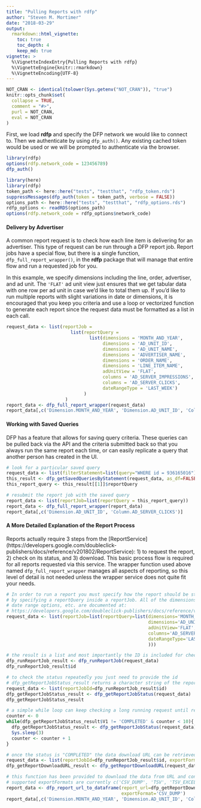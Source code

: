 ```yaml
---
title: "Pulling Reports with rdfp"
author: "Steven M. Mortimer"
date: "2018-03-29"
output:
  rmarkdown::html_vignette:
    toc: true
    toc_depth: 4
    keep_md: true
vignette: >
  %\VignetteIndexEntry{Pulling Reports with rdfp}
  %\VignetteEngine{knitr::rmarkdown}
  %\VignetteEncoding{UTF-8}
---
```


```r
NOT_CRAN <- identical(tolower(Sys.getenv("NOT_CRAN")), "true")
knitr::opts_chunk$set(
  collapse = TRUE,
  comment = "#>",
  purl = NOT_CRAN,
  eval = NOT_CRAN
)
```

First, we load **rdfp** and specify the DFP network we would like to connect to. 
Then we authenticate by using `dfp_auth()`. Any existing cached token would be used 
or we will be prompted to authenticate via the browser.

```r
library(rdfp)
options(rdfp.network_code = 123456789)
dfp_auth()
```

```r
library(here)
library(rdfp)
token_path <- here::here("tests", "testthat", "rdfp_token.rds")
suppressMessages(dfp_auth(token = token_path, verbose = FALSE))
options_path <- here::here("tests", "testthat", "rdfp_options.rds")
rdfp_options <- readRDS(options_path)
options(rdfp.network_code = rdfp_options$network_code)
```

#### Delivery by Advertiser

A common report request is to check how each line item is delivering for an advertiser. 
This type of request can be run through a DFP report job. Report jobs have a 
special flow, but there is a single function, `dfp_full_report_wrapper()`, in 
the **rdfp** package that will manage that entire flow and run a requested job for you. 

In this example, we specify dimensions including the line, order, advertiser, 
and ad unit. The `'FLAT'` ad unit view just ensures that we get tabular data 
with one row per ad unit in case we'd like to total them up. If you'd like to 
run multiple reports with slight variations in date or dimensions, it is encouraged 
that you keep you criteria and use a loop or vectorized function to generate 
each report since the request data must be formatted as a list in each call.

```r
request_data <- list(reportJob =
                        list(reportQuery =
                               list(dimensions = 'MONTH_AND_YEAR',
                                    dimensions = 'AD_UNIT_ID',
                                    dimensions = 'AD_UNIT_NAME',
                                    dimensions = 'ADVERTISER_NAME',
                                    dimensions = 'ORDER_NAME',
                                    dimensions = 'LINE_ITEM_NAME',
                                    adUnitView = 'FLAT',
                                    columns = 'AD_SERVER_IMPRESSIONS', 
                                    columns = 'AD_SERVER_CLICKS',
                                    dateRangeType = 'LAST_WEEK')
                             )
                      )
report_data <- dfp_full_report_wrapper(request_data)
report_data[,c('Dimension.MONTH_AND_YEAR', 'Dimension.AD_UNIT_ID', 'Column.AD_SERVER_CLICKS')]
```

#### Working with Saved Queries

DFP has a feature that allows for saving query criteria. These queries can be 
pulled back via the API and the criteria submitted back so that you always 
run the same report each time, or can easily replicate a query that another person 
has created in the UI.

```r
# look for a particular saved query
request_data <- list(filterStatement=list(query="WHERE id = 936165016"))
this_result <- dfp_getSavedQueriesByStatement(request_data, as_df=FALSE)
this_report_query <- this_result[[1]]$reportQuery

# resubmit the report job with the saved query
report_data <- list(reportJob=list(reportQuery = this_report_query))
report_data <- dfp_full_report_wrapper(report_data)
report_data[,c('Dimension.AD_UNIT_ID', 'Column.AD_SERVER_CLICKS')]
```

#### A More Detailed Explanation of the Report Process

Reports actually require 3 steps from the [ReportService] (https://developers.google.com/doubleclick-publishers/docs/reference/v201802/ReportService): 
1) to request the report, 2) check on its status, and 3) download. This basic process flow 
is required for all reports requested via this service. The wrapper function used above
named `dfp_full_report_wrapper` manages all aspects of reporting, so this level of
detail is not needed unless the wrapper service does not quite fit your needs.

```r
# In order to run a report you must specify how the report should be structured 
# by specifying a reportQuery inside a reportJob. All of the dimensions, columns, 
# date range options, etc. are documented at:
# https://developers.google.com/doubleclick-publishers/docs/reference/v201802/ReportService.ReportQuery
request_data <- list(reportJob=list(reportQuery=list(dimensions='MONTH_AND_YEAR', 
                                                     dimensions='AD_UNIT_ID',
                                                     adUnitView='FLAT',
                                                     columns='AD_SERVER_CLICKS', 
                                                     dateRangeType='LAST_WEEK'
                                                     )))

# the result is a list and most importantly the ID is included for checking its status
dfp_runReportJob_result <- dfp_runReportJob(request_data)
dfp_runReportJob_result$id

# to check the status repeatedly you just need to provide the id
# dfp_getReportJobStatus_result returns a character string of the reportJob status
request_data <- list(reportJobId=dfp_runReportJob_result$id)
dfp_getReportJobStatus_result <- dfp_getReportJobStatus(request_data)
dfp_getReportJobStatus_result

# a simple while loop can keep checking a long running request until ready
counter <- 0
while(dfp_getReportJobStatus_result$V1 != 'COMPLETED' & counter < 10){
  dfp_getReportJobStatus_result <- dfp_getReportJobStatus(request_data)
  Sys.sleep(3)
  counter <- counter + 1
}

# once the status is "COMPLETED" the data download URL can be retrieved
request_data <- list(reportJobId=dfp_runReportJob_result$id, exportFormat='CSV_DUMP')
dfp_getReportDownloadURL_result <- dfp_getReportDownloadURL(request_data)

# this function has been provided to download the data from URL and convert to a tbl_df
# supported exportFormats are currently c('CSV_DUMP', 'TSV', 'TSV_EXCEL')
report_data <- dfp_report_url_to_dataframe(report_url=dfp_getReportDownloadURL_result$V1, 
                                           exportFormat='CSV_DUMP')
report_data[,c('Dimension.MONTH_AND_YEAR', 'Dimension.AD_UNIT_ID', 'Column.AD_SERVER_CLICKS')]
```
